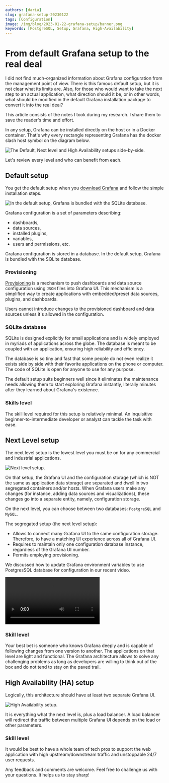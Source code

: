 ```yaml
---
authors: [daria]
slug: grafana-setup-20230122
tags: [Configuration]
image: /img/blog/2023-01-22-grafana-setup/banner.png
keywords: [PostgreSQL, Setup, Grafana, High-Availability]
---
```



# From default Grafana setup to the real deal

I did not find much-organized information about Grafana configuration from the management point of view. There is this famous default setup, but it is not clear what its limits are. Also, for those who would want to take the next step to an actual application, what direction should it be, or in other words, what should be modified in the default Grafana installation package to convert it into the real deal?

<!--truncate-->

This article consists of the notes I took during my research. I share them to save the reader's time and effort.

In any setup, Grafana can be installed directly on the host or in a Docker container. That's why every rectangle representing Grafana has the docker slash host symbol on the diagram below.

<Image
  title="The Default, Next level and High Availability setups side-by-side."
  src="/img/blog/2023-01-22-grafana-setup/setup.png"
/>

Let's review every level and who can benefit from each.

## Default setup

You get the default setup when you [download Grafana](https://grafana.com/grafana/download) and follow the simple installation steps.

<Image
  title="In the default setup, Grafana is bundled with the SQLite database."
  src="/img/blog/2023-01-22-grafana-setup/default.png"
/>

Grafana configuration is a set of parameters describing:

- dashboards,
- data sources,
- installed plugins,
- variables,
- users and permissions, etc.

Grafana configuration is stored in a database. In the default setup, Grafana is bundled with the SQLite database.

### Provisioning

[Provisioning](https://grafana.com/docs/grafana/latest/administration/provisioning/) is a mechanism to push dashboards and data source configuration using `JSON` files into Grafana UI. This mechanism is a simplified way to create applications with embedded/preset data sources, plugins, and dashboards.

Users cannot introduce changes to the provisioned dashboard and data sources unless it's allowed in the configuration.

### SQLite database

SQLite is designed explicitly for small applications and is widely employed in myriads of applications across the globe. The database is meant to be coupled with an application, ensuring high reliability and efficiency.

The database is so tiny and fast that some people do not even realize it exists side by side with their favorite applications on the phone or computer. The code of SQLite is open for anyone to use for any purpose.

The default setup suits beginners well since it eliminates the maintenance needs allowing them to start exploring Grafana instantly, literally minutes after they learned about Grafana's existence.

### Skills level

The skill level required for this setup is relatively minimal. An inquisitive beginner-to-intermediate developer or analyst can tackle the task with ease.

## Next Level setup

The next level setup is the lowest level you must be on for any commercial and industrial applications.

<Image
  title="Next level setup."
  src="/img/blog/2023-01-22-grafana-setup/next-level.png"
/>

On that setup, the Grafana UI and the configuration storage (which is NOT the same as application data storage) are separated and dwell in two segregated containers and/or hosts.
When Grafana users make any changes (for instance, adding data sources and visualizations), these changes go into a separate entity, namely, configuration storage.

On the next level, you can choose between two databases: `PostgreSQL` and `MySQL`.

The segregated setup (the next level setup):

- Allows to connect many Grafana UI to the same configuration storage. Therefore, to have a matching UI experience across all of Grafana UI.
- Requires to maintain only one configuration database instance, regardless of the Grafana UI number.
- Permits employing provisioning.

We discussed how to update Grafana environment variables to use PostgresSQL database for configuration in our recent video.

<Video
  src="https://www.youtube.com/embed/SbjIWnrMIgk"
  title="PostgreSQL with Timescale is the ultimate storage partner for Grafana."
/>

### Skill level

Your best bet is someone who knows Grafana deeply and is capable of following changes from one version to another.
The applications on that level are light and functional. The Grafana architecture allows to solve any challenging problems as long as developers are willing to think out of the box and do not tend to stay on the paved trail.

## High Availability (HA) setup

Logically, this architecture should have at least two separate Grafana UI.

<Image
  title="High Availability setup."
  src="/img/blog/2023-01-22-grafana-setup/high-availability.png"
/>

It is everything what the next level is, plus a load balancer. A load balancer will redirect the traffic between multiple Grafana UI depends on the load or other parameters.

### Skill level

It would be best to have a whole team of tech pros to support the web application with high upstream/downstream traffic and unstoppable 24/7 user requests.

Any feedback and comments are welcome. Feel free to challenge us with your questions. It helps us to stay sharp!
